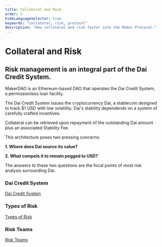```yaml
---
title: Collateral and Risk
order: 3
hideLanguageSelector: true
keywords: "collateral, risk, protocol"
description: "How collateral and risk factor into the Maker Protocol."
---
```


# Collateral and Risk

## Risk management is an integral part of the Dai Credit System. 

MakerDAO is an Ethereum-based DAO that operates the Dai Credit System, a permissionless loan facility.

The Dai Credit System issues the cryptocurrency Dai, a stablecoin designed to track $1 USD with low volatility. Dai's stability dependends on a system of carefully crafted incentives. 

Collateral can be retrieved upon repayment of the outstanding Dai amount plus an associated Stability Fee. 

This architecture poses two pressing concerns: 

**1. Where does Dai source its value?**

**2. What compels it to remain pegged to USD?**

The answers to these two questions are the focal points of most risk analysis surrounding Dai.

<Tout>

<Box>

### Dai Credit System

[Dai Credit System](/collateral-and-risk/dai-credit-system.mdx)

</Box>

<Box>

### Types of Risk

[Types of Risk](/collateral-and-risk/types-of-risk.mdx/)

</Box>

<Box>

### Risk Teams

[Risk Teams](/collateral-and-risk/risk-teams.mdx)

</Box>

</Tout>

